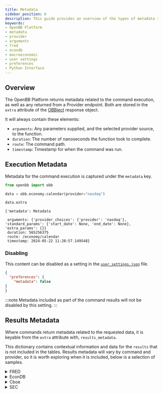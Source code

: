 ```yaml
---
title: Metadata
sidebar_position: 6
description: This guide provides an overview of the types of metadata returned within function responses, and shows samples demonstrating what to expect.
keywords:
- OpenBB Platform
- metadata
- provider
- arguments
- fred
- econdb
- macroeconomic
- user settings
- preferences
- Python Interface
---
```



<HeadTitle title="Metadata | OpenBB Platform Docs" />

## Overview

The OpenBB Platform returns metadata related to the command execution, as well as any returned from a Provider endpoint.
Both are stored in the `extra` attribute of the [OBBject](/platform/developer_guide/architecture_overview#obbject-class) response object.

It will always contain these elements:

- `arguments`: Any parameters supplied, and the selected provider source, to the function.
- `duration`: The number of nanoseconds the function took to complete.
- `route`: The command path.
- `timestamp`: Timestamp for when the command was run.

## Execution Metadata

Metadata for the command execution is captured under the `metadata` key.

```python
from openbb import obb

data = obb.economy.calendar(provider="nasdaq")

data.extra
```

```console
{'metadata': Metadata

 arguments: {'provider_choices': {'provider': 'nasdaq'}, 'standard_params': {'start_date': None, 'end_date': None}, 'extra_params': {}}
 duration: 565256375
 route: /economy/calendar
 timestamp: 2024-05-22 11:28:57.149548}
```

### Disabling

This content can be disabled as a setting in the [`user_settings.json`](settings_and_environment_variables) file.

```json
{
  "preferences": {
    "metadata": false
}
}
```

:::note
Metadata included as part of the command results will not be disabled by this setting.
:::

## Results Metadata

Where commands return metadata related to the requested data, it is keyable from the `extra` attribute with, `results_metadata`.

This dictionary contains contextual information and data for the `results` that is not included in the tables.
Results metadata will vary by command and provider, so it is worth exploring when it is included, below is a selection of samples.

<details>
<summary mdxType="summary">FRED</summary>

```python
data = obb.economy.fred_series("T10Y2Y")

data.extra["results_metadata"]
```

```console
{'T10Y2Y': {'title': '10-Year Treasury Constant Maturity Minus 2-Year Treasury Constant Maturity',
  'units': 'Percent',
  'frequency': 'Daily',
  'seasonal_adjustment': 'Not Seasonally Adjusted',
  'notes': 'Starting with the update on June 21, 2019, the Treasury bond data used in calculating interest rate spreads is obtained directly from the U.S. Treasury Department (https://www.treasury.gov/resource-center/data-chart-center/interest-rates/Pages/TextView.aspx?data=yield).\r\nSeries is calculated as the spread between 10-Year Treasury Constant Maturity (BC_10YEAR) and 2-Year Treasury Constant Maturity (BC_2YEAR). Both underlying series are published at the U.S. Treasury Department (https://www.treasury.gov/resource-center/data-chart-center/interest-rates/Pages/TextView.aspx?data=yield).'}}
```

The information stored here is used by the `openbb-charting` extension for display.

![FRED Chart](https://github.com/OpenBB-finance/OpenBBTerminal/assets/85772166/67746ef0-7d61-4eed-b2e8-c32d001a8a00)

</details>

<details>
<summary mdxType="summary">EconDB</summary>

```python
data = obb.economy.indicators("PCOPP", provider="econdb")

data.extra
```

```console
{'results_metadata': {'PCOPP': {'title': 'World - Copper',
   'country': 'World',
   'frequency': 'M',
   'dataset': 'IMF_PCPS',
   'transform': None,
   'units': 'USD',
   'scale': 'Units',
   'multiplier': 1,
   'additional_info': {'FREQ:Frequency': 'M:Monthly',
    'REF_AREA:Reference Area': 'W00:All Countries, excluding the IO',
    'COMMODITY:Commodity': 'PCOPP:Primary Commodity Prices, Copper',
    'UNIT_MEASURE:Unit of Measure': 'USD:US Dollars',
    'UNIT_MULT:Scale': '0:Units'}}},
}
```

</details>

<details>
<summary mdxType="summary">Cboe</summary>

```python
data = obb.derivatives.options.chains("SPX", provider="cboe")

data.extra
```

```console
{'results_metadata': {'symbol': '^SPX',
  'security_type': 'index',
  'bid': 5293.0298,
  'bid_size': 1,
  'ask': 5295.2002,
  'ask_size': 1,
  'open': 5319.2798,
  'high': 5323.1802,
  'low': 5286.0098,
  'close': 5294.0898,
  'volume': 0,
  'current_price': 5294.0898,
  'prev_close': 5321.4102,
  'change': -27.3202,
  'change_percent': None,
  'iv30': 10.291,
  'iv30_change': 0.546,
  'iv30_change_percent': 0.056029,
  'last_tick': 'down',
  'last_trade_timestamp': '2024-05-22 14:50:36'},
}
```
</details>

<details>
<summary mdxType="summary">SEC</summary>

```python
data = obb.etf.holdings("BIL", provider="sec")

data.extra
```

```console
{'results_metadata': {'fund_name': 'SPDR(R) Bloomberg 1-3 Month T-Bill ETF',
  'series_id': 'S000017326',
  'lei': '549300GQCVCME1YJ6B50',
  'period_ending': '2023-12-31',
  'fiscal_year_end': '2024-06-30',
  'total_assets': 35015168619.91,
  'total_liabilities': 1638123692.3,
  'net_assets': 33377044927.61,
  'cash_and_equivalents': '0.00000000',
  'returns': {'2023-10-31': 0.0044,
   '2023-11-30': 0.0044,
   '2023-12-31': 0.0046},
  'flow': {'2023-10-31': {'creation': 6591274706.7,
    'redemption': 604472521.85},
   '2023-11-30': {'creation': 3244045301.3, 'redemption': 4478684406.9},
   '2023-12-31': {'creation': 639802303.2, 'redemption': 3018629744.0}},
  'gains': {'2023-10-31': {'realized': -65924.99, 'unrealized': -3793500.04},
   '2023-11-30': {'realized': 360345.39, 'unrealized': 292210.09},
   '2023-12-31': {'realized': 319796.93, 'unrealized': 3862704.46}},
  'borrowers': [{'name': 'BofA Securities, Inc.',
    'lei': '549300HN4UKV1E2R3U73',
    'value': 211562959.29},
   {'name': 'J.P. Morgan Securities LLC',
    'lei': 'ZBUT11V806EZRVTWT807',
    'value': 957576952.9},
   {'name': 'ING Financial Markets LLC',
    'lei': 'KBVRJ5K57JZ3E2AVWX40',
    'value': 247944722.5},
   {'name': 'Barclays Capital Inc.',
    'lei': 'AC28XWWI3WIBK2824319',
    'value': 248250000.0},
   {'name': 'Goldman Sachs & Co. LLC',
    'lei': 'FOR8UP27PHTHYVLBNG30',
    'value': 110741598.05},
   {'name': 'Bank of Montreal',
    'lei': 'NQQ6HPCNCCU6TUTQYE16',
    'value': 87276542.32},
   {'name': 'Nomura Securities International, Inc.',
    'lei': 'OXTKY6Q8X53C9ILVV871',
    'value': 469556172.09},
   {'name': 'Daiwa Capital Markets America Inc.',
    'lei': 'M67H5PRC0NQKM73ZAS82',
    'value': 198566750.0}]}
}
```
</details>
